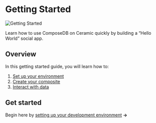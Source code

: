 # Getting Started
![Getting Started](../static/img/getting-started-img.png)

Learn how to use ComposeDB on Ceramic quickly by building a “Hello World” social app.

## Overview
In this getting started guide, you will learn how to:
1. [Set up your environment](./set-up-your-environment)
2. [Create your composite](./create-your-composite)
3. [Interact with data](./interact-with-data)


<!-- >>✅ After completion, see our [integration guides](https://www.notion.so/Next-Steps-51e9bcf8da534d3b882094aa70ad2aa0) and [examples](https://www.notion.so/Next-Steps-51e9bcf8da534d3b882094aa70ad2aa0). (Coming Soon) -->

## Get started
Begin here by [setting up your development environment](./set-up-your-environment) **→**